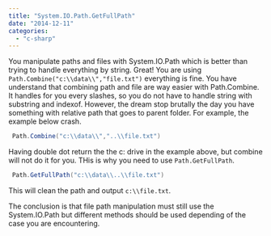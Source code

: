 ```yaml
---
title: "System.IO.Path.GetFullPath"
date: "2014-12-11"
categories: 
  - "c-sharp"
---
```


You manipulate paths and files with System.IO.Path which is better than trying to handle everything by string. Great! You are using `Path.Combine("c:\\data\\","file.txt")` everything is fine. You have understand that combining path and file are way easier with Path.Combine. It handles for you every slashes, so you do not have to handle string with substring and indexof. However, the dream stop brutally the day you have something with relative path that goes to parent folder. For example, the example below crash. 

```csharp
 Path.Combine("c:\\data\\","..\\file.txt") 
``` 

Having double dot return the the c: drive in the example above, but combine will not do it for you. THis is why you need to use `Path.GetFullPath`. 

```csharp
 Path.GetFullPath("c:\\data\\..\\file.txt") 
``` 

This will clean the path and output `c:\\file.txt`.

The conclusion is that file path manipulation must still use the System.IO.Path but different methods should be used depending of the case you are encountering.
